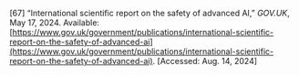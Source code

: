 \[67\]	“International scientific report on the safety of advanced AI,” *GOV.UK*, May 17, 2024\. Available: [https://www.gov.uk/government/publications/international-scientific-report-on-the-safety-of-advanced-ai](https://www.gov.uk/government/publications/international-scientific-report-on-the-safety-of-advanced-ai). \[Accessed: Aug. 14, 2024\]